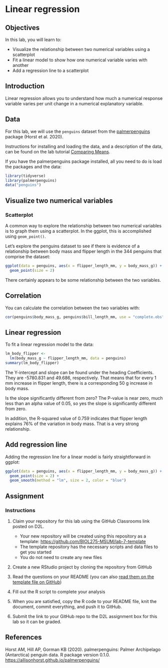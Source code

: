 # Linear regression

## Objectives

In this lab, you will learn to:

-   Visualize the relationship between two numerical variables using a scatterplot
-   Fit a linear model to show how one numerical variable varies with another
-   Add a regression line to a scatterplot

## Introduction

Linear regression allows you to understand how much a numerical response variable varies per unit change in a numerical explanatory variable.

## Data

For this lab, we will use the `penguins` dataset from the [palmerpenguins](https://allisonhorst.github.io/palmerpenguins/index.html) package (Horst et al. 2020).

Instructions for installing and loading the data, and a description of the data, can be found on the lab tutorial [Comparing Means](comparing-means.html).

If you have the palmerpenguins package installed, all you need to do is load the packages and the data:

```r
library(tidyverse)
library(palmerpenguins)
data("penguins")
```

## Visualize two numerical variables

### Scatterplot

A common way to explore the relationship between two numerical variables is to graph them using a scatterplot. In the ggplot, this is accomplished using `geom_point()`.

Let's explore the penguins dataset to see if there is evidence of a relationship between body mass and flipper length in the 344 penguins that comprise the dataset:

```r
ggplot(data = penguins, aes(x = flipper_length_mm, y = body_mass_g)) +
  geom_point(size = 2)
```

There certainly appears to be some relationship between the two variables.

## Correlation

You can calculate the correlation between the two variables with:

```r
cor(penguins$body_mass_g, penguins$bill_length_mm, use = "complete.obs")
```

## Linear regression

To fit a linear regression model to the data:

```r
lm_body_flipper <-
  lm(body_mass_g ~ flipper_length_mm, data = penguins)
summary(lm_body_flipper)
```

The Y-intercept and slope can be found under the heading Coefficients. They are -5780.831 and 49.686, respectively. That means that for every 1 mm increase in flipper length, there is a corresponding 50 g increase in body mass.

Is the slope significantly different from zero? The P-value is near zero, much less than an alpha value of 0.05, so yes the slope is significantly different from zero.

In addition, the R-squared value of 0.759 indicates that flipper length explains 76% of the variation in body mass. That is a very strong relationship.

## Add regression line

Adding the regression line for a linear model is fairly straightforward in ggplot:

```r
ggplot(data = penguins, aes(x = flipper_length_mm, y = body_mass_g)) +
  geom_point(size = 2) +
  geom_smooth(method = "lm", size = 2, color = "blue")
```

## Assignment

### Instructions

1.  Claim your repository for this lab using the GitHub Classrooms link posted on D2L.

    -   Your new repository will be created using this repository as a template: <https://github.com/BIOL275-MSUM/lab-7-template>
    -   The template repository has the necessary scripts and data files to get you started
    -   You do not need to create any new files

2.  Create a new RStudio project by cloning the repository from GitHub

3.  Read the questions on your README (you can also [read them on the template file on GitHub](https://github.com/BIOL275-MSUM/lab-7-template#readme))

4.  Fill out the R script to complete your analysis

5.  When you are satisfied, copy the R code to your README file, knit the document, commit everything, and push it to GitHub.

6.  Submit the link to your GitHub repo to the D2L assignment box for this lab so it can be graded.

## References

Horst AM, Hill AP, Gorman KB (2020). palmerpenguins: Palmer Archipelago (Antarctica) penguin data. R package version 0.1.0. <https://allisonhorst.github.io/palmerpenguins/>
